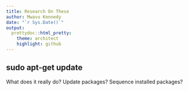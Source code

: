```yaml
---
title: Research On These
author: Mwavu Kennedy
date: "`r Sys.Date()`"
output:
  prettydoc::html_pretty:
    theme: architect
    highlight: github
---
```


## sudo apt-get update
What does it really do? Update packages? Sequence installed packages?

